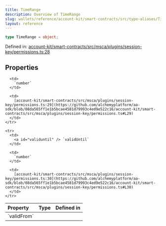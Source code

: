 ```yaml
---
title: TimeRange
description: Overview of TimeRange
slug: wallets/reference/account-kit/smart-contracts/src/type-aliases/TimeRange
layout: reference
---
```


```ts
type TimeRange = object;
```

Defined in: [account-kit/smart-contracts/src/msca/plugins/session-key/permissions.ts:28](https://github.com/alchemyplatform/aa-sdk/blob/08da565ff1e1b5bcae4581d79993c4ed9e522c16/account-kit/smart-contracts/src/msca/plugins/session-key/permissions.ts#L28)

## Properties

<table>
  <thead>
    <tr>
      <th align="left">Property</th>
      <th align="left">Type</th>
      <th align="left">Defined in</th>
    </tr>
  </thead>

  <tbody>
    <tr>
      <td>
        <a id="validfrom" /> `validFrom`
      </td>

      <td>
        `number`
      </td>

      <td>
        [account-kit/smart-contracts/src/msca/plugins/session-key/permissions.ts:29](https://github.com/alchemyplatform/aa-sdk/blob/08da565ff1e1b5bcae4581d79993c4ed9e522c16/account-kit/smart-contracts/src/msca/plugins/session-key/permissions.ts#L29)
      </td>
    </tr>

    <tr>
      <td>
        <a id="validuntil" /> `validUntil`
      </td>

      <td>
        `number`
      </td>

      <td>
        [account-kit/smart-contracts/src/msca/plugins/session-key/permissions.ts:30](https://github.com/alchemyplatform/aa-sdk/blob/08da565ff1e1b5bcae4581d79993c4ed9e522c16/account-kit/smart-contracts/src/msca/plugins/session-key/permissions.ts#L30)
      </td>
    </tr>

  </tbody>
</table>
